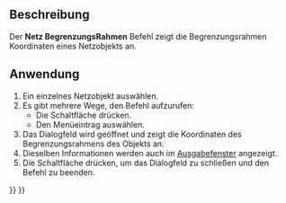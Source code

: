 <languages/>

{{Docnav/de
|[[Mesh EvaluateSolid/de|AuswertenFestkörper]]
|[[Mesh_VertexCurvature/de|KnotenKrümmung]]
|[[Mesh_Workbench/de|Netze Arbeitsbereich]]
|IconL=Mesh_EvaluateSolid.svg
|IconR=Mesh_VertexCurvature.svg
|IconC=Workbench_Mesh.svg
}}

{{GuiCommand/de
|Name=Mesh BoundingBox‏‎
|Name/de=Mesh Begrenzungsrahmen
|MenuLocation=Netze → Analysieren → Abmessungen...
|Workbenches=[[Mesh Workbench/de|Mesh]]
}}

<span id="Description"></span>
==Beschreibung==

Der '''Netz BegrenzungsRahmen''' Befehl zeigt die Begrenzungsrahmen Koordinaten eines Netzobjekts an.

<span id="Usage"></span>
==Anwendung==

# Ein einzelnes Netzobjekt auswählen.
# Es gibt mehrere Wege, den Befehl aufzurufen:
#* Die Schaltfläche {{Button|[[Image:Mesh_BoundingBox.svg|16px]] [[Mesh_BoundingBox/de|Abmessungen...]]}} drücken.
#* Den Menüeintrag {{MenuCommand|Netze → Analysieren → [[Image:Mesh_BoundingBox.svg|16px]] Abmessungen...}} auswählen.
# Das Dialogfeld {{MenuCommand|Begrenzungen}} wird geöffnet und zeigt die Koordinaten des Begrenzungsrahmens des Objekts an.
# Dieselben Informationen werden auch im [[Report_view/de|Ausgabefenster]] angezeigt.
# Die Schaltfläche {{Button|OK}} drücken, um das Dialogfeld zu schließen und den Befehl zu beenden.


{{Docnav/de
|[[Mesh EvaluateSolid/de|AuswertenFestkörper]]
|[[Mesh_VertexCurvature/de|KnotenKrümmung]]
|[[Mesh_Workbench/de|Netze Arbeitsbereich]]
|IconL=Mesh_EvaluateSolid.svg
|IconR=Mesh_VertexCurvature.svg
|IconC=Workbench_Mesh.svg
}}

{{Mesh Tools navi{{#translation:}}}}
{{Userdocnavi{{#translation:}}}}
{{clear}}